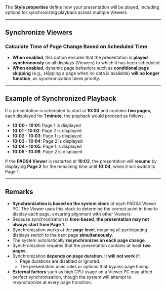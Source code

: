 
The **Style properties** define how your presentation will be played, including options for synchronizing playback across multiple Viewers.

---

## **Synchronize Viewers**

### **Calculate Time of Page Change Based on Scheduled Time**

- **When enabled**, this option ensures that the presentation is **played synchronously** on all displays (Viewers) to which it has been scheduled.
- **When enabled**, dynamic page behaviors such as **conditional page skipping** (e.g., skipping a page when no data is available) **will no longer function**, as synchronization takes priority.

---

## **Example of Synchronized Playback**

If a presentation is scheduled to start at **10:00** and contains **two pages**, each displayed for **1 minute**, the playback would proceed as follows:

- **10:00 - 10:01**: Page 1 is displayed  
- **10:01 - 10:02**: Page 2 is displayed  
- **10:02 - 10:03**: Page 1 is displayed  
- **10:03 - 10:04**: Page 2 is displayed  
- **10:04 - 10:05**: Page 1 is displayed  
- **10:05 - 10:06**: Page 2 is displayed  

If the **PADS4 Viewer** is restarted at **10:03**, the presentation will **resume** by displaying **Page 2** for the remaining time until **10:04**, when it will switch to Page 1.

---

## **Remarks**

- **Synchronization is based on the system clock** of each PADS4 Viewer PC. The Viewer uses this clock to determine the correct point in time to display each page, ensuring alignment with other Viewers.
- Because synchronization is **time-based**, **the presentation may not always start from Page 1**.
- Synchronization works at the **page level**, meaning all participating displays switch to the next page **simultaneously**.
- The system automatically **resynchronizes on each page change**.
- Synchronization requires that the presentation contains at least **two pages**.
- Synchronization **depends on page duration**. It **will not work** if:
  - Page durations are disabled or ignored.
  - The presentation uses rules or options that bypass page timing.
- **External factors** such as high CPU usage on a Viewer PC may affect perfect synchronization, though the system will attempt to resynchronize at every page transition.
